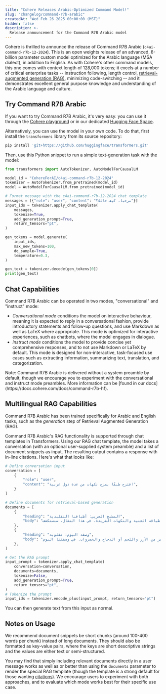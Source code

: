 ```yaml
---
title: "Cohere Releases Arabic-Optimized Command Model!"
slug: "changelog/command-r7b-arabic"
createdAt: "Wed Feb 26 2025 00:00:00 (MST)"
hidden: false
description: >-
  Release announcement for the Command R7B Arabic model
---
```

Cohere is thrilled to announce the release of Command R7B Arabic (`c4ai-command-r7b-12-2024`). This is an open weights release of an advanced, 8-billion parameter custom model optimized for the Arabic language (MSA dialect), in addition to English. As with Cohere's other command models, this one comes with context length of 128,000 tokens; it excels at a number of critical enterprise tasks -- instruction following, length control, [retrieval-augmented generation (RAG)](https://docs.cohere.com/docs/retrieval-augmented-generation-rag), minimizing code-switching -- and it demonstrates excellent general purpose knowledge and understanding of the Arabic language and culture.

## Try Command R7B Arabic
If you want to try Command R7B Arabic, it's very easy: you can use it through the [Cohere playground](https://dashboard.cohere.com/playground/chat) or in our dedicated [Hugging Face Space](https://huggingface.co/spaces/CohereForAI/c4ai-command-r-plus).

Alternatively, you can use the model in your own code. To do that, first install the `transformers` library from its source repository:

```bash
pip install 'git+https://github.com/huggingface/transformers.git'
```

Then, use this Python snippet to run a simple text-generation task with the model:

```python
from transformers import AutoTokenizer, AutoModelForCausalLM

model_id = "CohereForAI/c4ai-command-r7b-12-2024"
tokenizer = AutoTokenizer.from_pretrained(model_id)
model = AutoModelForCausalLM.from_pretrained(model_id)

# Format message with the c4ai-command-r7b-12-2024 chat template
messages = [{"role": "user", "content": "مرحبا، كيف حالك؟"}]
input_ids = tokenizer.apply_chat_template(
    messages,
    tokenize=True,
    add_generation_prompt=True,
    return_tensors="pt",
)

gen_tokens = model.generate(
    input_ids,
    max_new_tokens=100,
    do_sample=True,
    temperature=0.3,
)

gen_text = tokenizer.decode(gen_tokens[0])
print(gen_text)
```

## Chat Capabilities

Command R7B Arabic can be operated in two modes, "conversational" and "instruct" mode:

- *Conversational mode* conditions the model on interactive behaviour, meaning it is expected to reply in a conversational fashion, provide introductory statements and follow-up questions, and use Markdown as well as LaTeX where appropriate. This mode is optimized for interactive experiences, such as chatbots, where the model engages in dialogue.
- *Instruct mode* conditions the model to provide concise yet comprehensive responses, and to not use Markdown or LaTeX by default. This mode is designed for non-interactive, task-focused use cases such as extracting information, summarizing text, translation, and categorization.

<aside>
Note: Command R7B Arabic is delivered without a system preamble by default, though we encourage you to experiment with the conversational and instruct mode preambles. More information can be [found in our docs](https://docs.cohere.com/docs/command-r7b-hf).
</aside>

## Multilingual RAG Capabilities
Command R7B Arabic has been trained specifically for Arabic and English tasks, such as the _generation_ step of Retrieval Augmented Generation (RAG).

Command R7B Arabic's RAG functionality is supported through chat templates in Transformers. Using our RAG chat template, the model takes a conversation (with an optional user-supplied system preamble) and a list of document snippets as input. The resulting output contains a response with in-line citations. Here's what that looks like:

```python
# Define conversation input
conversation = [
    {
        "role": "user",
        "content": "اقترح طبقًا يمزج نكهات من عدة دول عربية",
    }
]

# Define documents for retrieval-based generation
documents = [
    {
        "heading": "المطبخ العربي: أطباقنا التقليدية",
        "body": "يشتهر المطبخ العربي بأطباقه الغنية والنكهات الفريدة. في هذا المقال، سنستكشف ...",
    },
    {
        "heading": "وصفة اليوم: مقلوبة",
        "body": "المقلوبة هي طبق فلسطيني تقليدي، يُحضر من الأرز واللحم أو الدجاج والخضروات. في وصفتنا اليوم ...",
    },
]

# Get the RAG prompt
input_prompt = tokenizer.apply_chat_template(
    conversation=conversation,
    documents=documents,
    tokenize=False,
    add_generation_prompt=True,
    return_tensors="pt",
)
# Tokenize the prompt
input_ids = tokenizer.encode_plus(input_prompt, return_tensors="pt")
```

You can then generate text from this input as normal.

## Notes on Usage

We recommend document snippets be short chunks (around 100-400 words per chunk) instead of long documents. They should also be formatted as key-value pairs, where the keys are short descriptive strings and the values are either text or semi-structured. 

You may find that simply including relevant documents directly in a user message works as well as or better than using the `documents` parameter to render the special RAG template (though the template is a strong default for those wanting [citations](https://docs.cohere.com/docs/retrieval-augmented-generation-rag#citation-modes)). We encourage users to experiment with both approaches, and to evaluate which mode works best for their specific use case.








